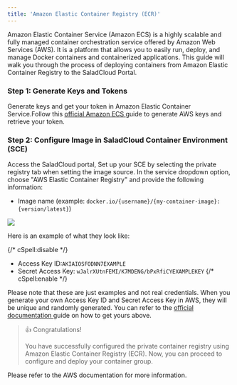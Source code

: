 ```yaml
---
title: 'Amazon Elastic Container Registry (ECR)'
---
```


Amazon Elastic Container Service (Amazon ECS) is a highly scalable and fully managed container orchestration service
offered by Amazon Web Services (AWS). It is a platform that allows you to easily run, deploy, and manage Docker
containers and containerized applications. This guide will walk you through the process of deploying containers from
Amazon Elastic Container Registry to the SaladCloud Portal.

### Step 1: Generate Keys and Tokens

Generate keys and get your token in Amazon Elastic Container Service.Follow this
[official Amazon ECS ](https://docs.aws.amazon.com/AmazonECS/latest/developerguide/task-iam-roles.html)guide to generate
AWS keys and retrieve your token.

### Step 2: Configure Image in SaladCloud Container Environment (SCE)

Access the SaladCloud portal, Set up your SCE by selecting the private registry tab when setting the image source. In
the service dropdown option, choose "AWS Elastic Container Registry" and provide the following information:

- Image name (example: `docker.io/{username}/{my-container-image}:{version/latest}`)

<img src="/products/sce/container-groups/registries/images/configure-ecr.png" />

Here is an example of what they look like:

{/* cSpell:disable */}

- Access Key ID:`AKIAIOSFODNN7EXAMPLE`
- Secret Access Key: `wJalrXUtnFEMI/K7MDENG/bPxRfiCYEXAMPLEKEY` {/* cSpell:enable */}

Please note that these are just examples and not real credentials. When you generate your own Access Key ID and Secret
Access Key in AWS, they will be unique and randomly generated. You can refer to the
[official documentation ](https://docs.aws.amazon.com/AmazonECS/latest/developerguide/get-set-up-for-amazon-ecs.html#get-set-up-ecs-iam-resources)guide
on how to get yours above.

> 👍 Congratulations!
>
> You have successfully configured the private container registry using Amazon Elastic Container Registry (ECR). Now,
> you can proceed to configure and deploy your container group.

Please refer to the AWS documentation for more information.
